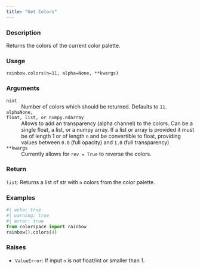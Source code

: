 ```yaml
---
title: "Get Colors"
---
```


### Description

Returns the colors of the current color palette.

### Usage

<pre><code class='language-python'>rainbow.colors(n=11, alpha=None, **kwargs)</code></pre>

### Arguments

<dl class="pyp-list param-list">
  <dt style = "white-space: nowrap; font-family: monospace; vertical-align: top">
   <code id="colorspace.palettes.rainbow.colors:n">n</code><code class="argument-class">int</code>
  </dt>
 <dd>Number of colors which should be returned. Defaults to `11`.</dd>
  <dt style = "white-space: nowrap; font-family: monospace; vertical-align: top">
   <code id="colorspace.palettes.rainbow.colors:alpha">alpha</code><code class="argument-class">None, float, list, or numpy.ndarray</code>
  </dt>
 <dd>Allows to add an transparency
(alpha channel) to the colors. Can be a single float, a list, or a
numpy array. If a list or array is provided it must be of length 1 or
of length `n` and be convertible to float, providing values
between `0.0` (full opacity) and `1.0` (full transparency)</dd>
  <dt style = "white-space: nowrap; font-family: monospace; vertical-align: top">
   <code id="colorspace.palettes.rainbow.colors:**kwargs">**kwargs</code>
  </dt>
 <dd>Currently allows for `rev = True` to reverse the colors.</dd>
</dl>

### Return

<code>list</code>: Returns a list of str with `n` colors from the
color palette.

### Examples

```python
#| echo: true
#| warning: true
#| error: true
from colorspace import rainbow
rainbow().colors(4)
```




### Raises

<ul class="python-raises">
<li><code class="text-warning">ValueError</code>: If input `n` is not float/int or smaller than 1.
</ul>

